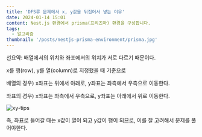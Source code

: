```yaml
---
title: 'DFS류 문제에서 x, y값을 뒤집어서 넣는 이유'
date: 2024-01-14 15:01
content: Nest.js 환경에서 prisma(프리즈마) 환경을 구성합니다.
tags:
  - 알고리즘
thumbnail: '/posts/nestjs-prisma-environment/prisma.jpg'
---
```


선요약: 배열에서의 위치와 좌표에서의 위치가 서로 다르기 때문이다.

x를 행(row), y를 열(column)로 지정했을 때 기준으로

배열의 경우) x좌표는 위에서 아래로, y좌표는 좌측에서 우측으로 이동한다.

좌표의 경우) x좌표는 좌측에서 우측으로, y좌표는 아래에서 위로 이동한다.

![xy-tips](/posts/nestjs-prisma-environment/prisma.jpg)

즉, 좌표로 들어갈 때는 x값이 열이 되고 y값이 행이 되므로, 이를 잘 고려해서 문제를 풀어야한다.
